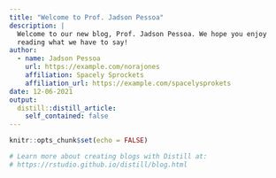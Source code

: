 ```yaml
---
title: "Welcome to Prof. Jadson Pessoa"
description: |
  Welcome to our new blog, Prof. Jadson Pessoa. We hope you enjoy 
  reading what we have to say!
author:
  - name: Jadson Pessoa 
    url: https://example.com/norajones
    affiliation: Spacely Sprockets
    affiliation_url: https://example.com/spacelysprokets
date: 12-06-2021
output:
  distill::distill_article:
    self_contained: false
---
```


```r
knitr::opts_chunk$set(echo = FALSE)

# Learn more about creating blogs with Distill at:
# https://rstudio.github.io/distill/blog.html

```



